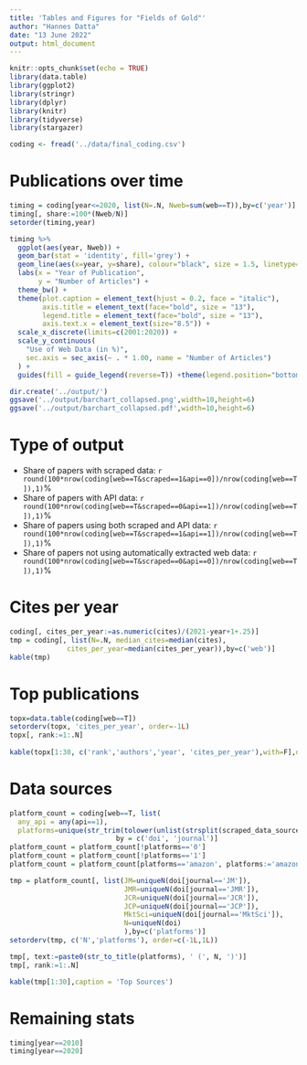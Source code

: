```yaml
---
title: 'Tables and Figures for "Fields of Gold"'
author: "Hannes Datta"
date: "13 June 2022"
output: html_document
---
```


```r
knitr::opts_chunk$set(echo = TRUE)
library(data.table)
library(ggplot2)
library(stringr)
library(dplyr)
library(knitr)
library(tidyverse)
library(stargazer)

coding <- fread('../data/final_coding.csv')

```


# Publications over time

```r

timing = coding[year<=2020, list(N=.N, Nweb=sum(web==T)),by=c('year')]
timing[, share:=100*(Nweb/N)]
setorder(timing,year)

timing %>%
  ggplot(aes(year, Nweb)) +
  geom_bar(stat = 'identity', fill='grey') +
  geom_line(aes(x=year, y=share), colour="black", size = 1.5, linetype=1) + 
  labs(x = "Year of Publication",
       y = "Number of Articles") +
  theme_bw() +
  theme(plot.caption = element_text(hjust = 0.2, face = "italic"),
        axis.title = element_text(face="bold", size = "13"),
        legend.title = element_text(face="bold", size = "13"),
        axis.text.x = element_text(size="8.5")) +
  scale_x_discrete(limits=c(2001:2020)) +  
  scale_y_continuous(
    "Use of Web Data (in %)",
    sec.axis = sec_axis(~ . * 1.00, name = "Number of Articles")
  ) + 
  guides(fill = guide_legend(reverse=T)) +theme(legend.position="bottom")

dir.create('../output/')
ggsave('../output/barchart_collapsed.png',width=10,height=6)
ggsave('../output/barchart_collapsed.pdf',width=10,height=6)

```

# Type of output

- Share of papers with scraped data: `r round(100*nrow(coding[web==T&scraped==1&api==0])/nrow(coding[web==T]),1)`%
- Share of papers with API data: `r round(100*nrow(coding[web==T&scraped==0&api==1])/nrow(coding[web==T]),1)`%
- Share of papers using both scraped and API data: `r round(100*nrow(coding[web==T&scraped==1&api==1])/nrow(coding[web==T]),1)`%
- Share of papers not using automatically extracted web data: `r round(100*nrow(coding[web==T&scraped==0&api==0])/nrow(coding[web==T]),1)`%

# Cites per year

```r
coding[, cites_per_year:=as.numeric(cites)/(2021-year+1+.25)]
tmp = coding[, list(N=.N, median_cites=median(cites),
              cites_per_year=median(cites_per_year)),by=c('web')]
kable(tmp)
```

# Top publications

```r
topx=data.table(coding[web==T])
setorderv(topx, 'cites_per_year', order=-1L)
topx[, rank:=1:.N]
     
kable(topx[1:30, c('rank','authors','year', 'cites_per_year'),with=F],digits=1, caption = "Top papers in Marketing using Web Data")

```

# Data sources
```r

platform_count = coding[web==T, list(
  any_api = any(api==1),
  platforms=unique(str_trim(tolower(unlist(strsplit(scraped_data_source,',')))))),
                          by = c('doi', 'journal')]
platform_count = platform_count[!platforms=='0']
platform_count = platform_count[!platforms=='1']
platform_count = platform_count[platforms=='amazon', platforms:='amazon.com']

tmp = platform_count[, list(JM=uniqueN(doi[journal=='JM']),
                            JMR=uniqueN(doi[journal=='JMR']),
                            JCR=uniqueN(doi[journal=='JCR']),
                            JCP=uniqueN(doi[journal=='JCP']),
                            MktSci=uniqueN(doi[journal=='MktSci']),
                            N=uniqueN(doi)
                            ),by=c('platforms')]
setorderv(tmp, c('N','platforms'), order=c(-1L,1L))

tmp[, text:=paste0(str_to_title(platforms), ' (', N, ')')]
tmp[, rank:=1:.N]

kable(tmp[1:30],caption = 'Top Sources')

```

# Remaining stats
```r
timing[year==2010]
timing[year==2020]
```